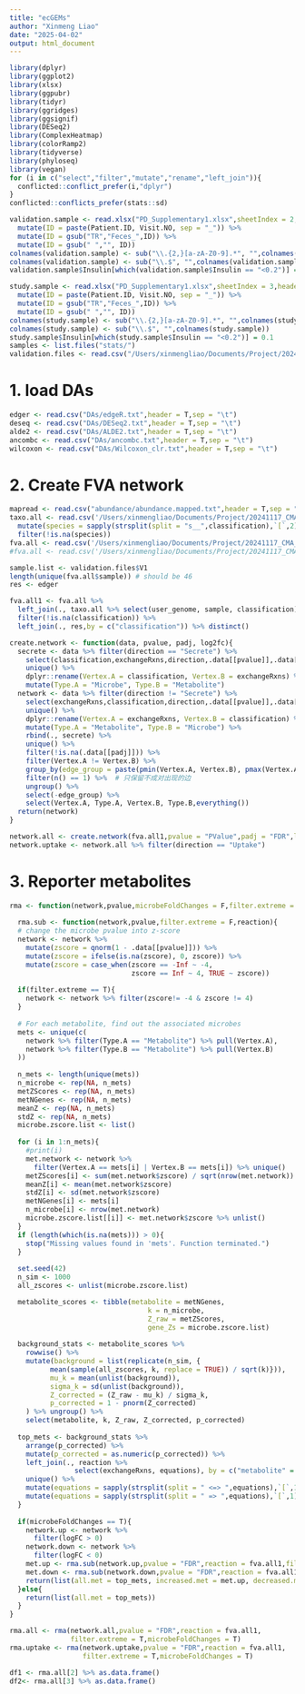 ```yaml
---
title: "ecGEMs"
author: "Xinmeng Liao"
date: "2025-04-02"
output: html_document
---
```


```r
library(dplyr)
library(ggplot2)
library(xlsx)
library(ggpubr)
library(tidyr)
library(ggridges)
library(ggsignif)
library(DESeq2)
library(ComplexHeatmap)
library(colorRamp2)
library(tidyverse)
library(phyloseq)
library(vegan)
for (i in c("select","filter","mutate","rename","left_join")){
  conflicted::conflict_prefer(i,"dplyr")
}
conflicted::conflicts_prefer(stats::sd)

validation.sample <- read.xlsx("PD_Supplementary1.xlsx",sheetIndex = 2,header = T) %>% 
  mutate(ID = paste(Patient.ID, Visit.NO, sep = "_")) %>% 
  mutate(ID = gsub("TR","Feces_",ID)) %>% 
  mutate(ID = gsub(" ","", ID))
colnames(validation.sample) <- sub("\\.{2,}[a-zA-Z0-9].*", "",colnames(validation.sample))
colnames(validation.sample) <- sub("\\.$", "",colnames(validation.sample))
validation.sample$Insulin[which(validation.sample$Insulin == "<0.2")] = 0.1

study.sample <- read.xlsx("PD_Supplementary1.xlsx",sheetIndex = 3,header = T) %>% 
  mutate(ID = paste(Patient.ID, Visit.NO, sep = "_")) %>% 
  mutate(ID = gsub("TR","Feces_",ID)) %>% 
  mutate(ID = gsub(" ","", ID))
colnames(study.sample) <- sub("\\.{2,}[a-zA-Z0-9].*", "",colnames(study.sample))
colnames(study.sample) <- sub("\\.$", "",colnames(study.sample))
study.sample$Insulin[which(study.sample$Insulin == "<0.2")] = 0.1
samples <- list.files("stats/")
validation.files <- read.csv("/Users/xinmengliao/Documents/Project/20241117_CMA_PD_ecGEMs/validation.sample.txt",header = F,sep = "\t")
```

# 1. load DAs
```r
edger <- read.csv("DAs/edgeR.txt",header = T,sep = "\t")
deseq <- read.csv("DAs/DESeq2.txt",header = T,sep = "\t")
alde2 <- read.csv("DAs/ALDE2.txt",header = T,sep = "\t")
ancombc <- read.csv("DAs/ancombc.txt",header = T,sep = "\t")
wilcoxon <- read.csv("DAs/Wilcoxon_clr.txt",header = T,sep = "\t")
```

# 2. Create FVA network
```r
mapread <- read.csv("abundance/abundance.mapped.txt",header = T,sep = "\t") 
taxo.all <- read.csv('/Users/xinmengliao/Documents/Project/20241117_CMA_PD_ecGEMs/validation.taxo.txt',header = T,sep = "\t") %>% 
  mutate(species = sapply(strsplit(split = "s__",classification),`[`,2)) %>%  
  filter(!is.na(species))
fva.all <- read.csv('/Users/xinmengliao/Documents/Project/20241117_CMA_PD_ecGEMs/validation.fva.nozero.txt',sep = "\t",header = T)
#fva.all <- read.csv('/Users/xinmengliao/Documents/Project/20241117_CMA_PD_ecGEMs/validation.fva.all.txt',sep = "\t",header = T)

sample.list <- validation.files$V1
length(unique(fva.all$sample)) # should be 46
res <- edger

fva.all1 <- fva.all %>% 
  left_join(., taxo.all %>% select(user_genome, sample, classification), by  = c("sample","bin" = "user_genome")) %>% 
  filter(!is.na(classification)) %>% 
  left_join(., res,by = c("classification")) %>% distinct()

create.network <- function(data, pvalue, padj, log2fc){
  secrete <- data %>% filter(direction == "Secrete") %>%
    select(classification,exchangeRxns,direction,.data[[pvalue]],.data[[padj]],.data[[log2fc]])  %>% 
    unique() %>% 
    dplyr::rename(Vertex.A = classification, Vertex.B = exchangeRxns) %>% 
    mutate(Type.A = "Microbe", Type.B = "Metabolite")
  network <- data %>% filter(direction != "Secrete") %>% 
    select(exchangeRxns,classification,direction,.data[[pvalue]],.data[[padj]],.data[[log2fc]]) %>% 
    unique() %>% 
    dplyr::rename(Vertex.A = exchangeRxns, Vertex.B = classification) %>% 
    mutate(Type.A = "Metabolite", Type.B = "Microbe") %>% 
    rbind(., secrete) %>% 
    unique() %>% 
    filter(!is.na(.data[[padj]])) %>% 
    filter(Vertex.A != Vertex.B) %>% 
    group_by(edge_group = paste(pmin(Vertex.A, Vertex.B), pmax(Vertex.A, Vertex.B))) %>%
    filter(n() == 1) %>%  # 只保留不成对出现的边
    ungroup() %>% 
    select(-edge_group) %>% 
    select(Vertex.A, Type.A, Vertex.B, Type.B,everything())
  return(network)
}

network.all <- create.network(fva.all1,pvalue = "PValue",padj = "FDR",log2fc = "logFC")
network.uptake <- network.all %>% filter(direction == "Uptake")
```

# 3. Reporter metabolites
```r
rma <- function(network,pvalue,microbeFoldChanges = F,filter.extreme = F,reaction){
  
  rma.sub <- function(network,pvalue,filter.extreme = F,reaction){
  # change the microbe pvalue into z-score
  network <- network %>% 
    mutate(zscore = qnorm(1 - .data[[pvalue]])) %>%  
    mutate(zscore = ifelse(is.na(zscore), 0, zscore)) %>% 
    mutate(zscore = case_when(zscore == -Inf ~ -4,
                              zscore == Inf ~ 4, TRUE ~ zscore)) 
  
  if(filter.extreme == T){
    network <- network %>% filter(zscore!= -4 & zscore != 4)
  }
    
  # For each metabolite, find out the associated microbes
  mets <- unique(c(
    network %>% filter(Type.A == "Metabolite") %>% pull(Vertex.A),
    network %>% filter(Type.B == "Metabolite") %>% pull(Vertex.B)
  ))
  
  n_mets <- length(unique(mets))
  n_microbe <- rep(NA, n_mets)
  metZScores <- rep(NA, n_mets)
  metNGenes <- rep(NA, n_mets)
  meanZ <- rep(NA, n_mets)
  stdZ <- rep(NA, n_mets)
  microbe.zscore.list <- list()
  
  for (i in 1:n_mets){
    #print(i)
    met.network <- network %>% 
      filter(Vertex.A == mets[i] | Vertex.B == mets[i]) %>% unique()
    metZScores[i] <- sum(met.network$zscore) / sqrt(nrow(met.network))
    meanZ[i] <- mean(met.network$zscore)
    stdZ[i] <- sd(met.network$zscore)
    metNGenes[i] <- mets[i]
    n_microbe[i] <- nrow(met.network)
    microbe.zscore.list[[i]] <- met.network$zscore %>% unlist()
  }
  if (length(which(is.na(mets))) > 0){
    stop("Missing values found in 'mets'. Function terminated.")
  }
  
  set.seed(42)
  n_sim <- 1000
  all_zscores <- unlist(microbe.zscore.list)

  metabolite_scores <- tibble(metabolite = metNGenes,
                                  k = n_microbe,
                                  Z_raw = metZScores,
                                  gene_Zs = microbe.zscore.list)
  
  background_stats <- metabolite_scores %>%
    rowwise() %>% 
    mutate(background = list(replicate(n_sim, {
          mean(sample(all_zscores, k, replace = TRUE)) / sqrt(k)})),
          mu_k = mean(unlist(background)),
          sigma_k = sd(unlist(background)),
          Z_corrected = (Z_raw - mu_k) / sigma_k,
          p_corrected = 1 - pnorm(Z_corrected)
    ) %>% ungroup() %>%
    select(metabolite, k, Z_raw, Z_corrected, p_corrected)
  
  top_mets <- background_stats %>%
    arrange(p_corrected) %>%
    mutate(p_corrected = as.numeric(p_corrected)) %>% 
    left_join(., reaction %>% 
                select(exchangeRxns, equations), by = c("metabolite" = "exchangeRxns")) %>% 
    unique() %>%
    mutate(equations = sapply(strsplit(split = " <=> ",equations),`[`,1)) %>% 
    mutate(equations = sapply(strsplit(split = " => ",equations),`[`,1))
  }
  
  if(microbeFoldChanges == T){
    network.up <- network %>% 
      filter(logFC > 0)
    network.down <- network %>% 
      filter(logFC < 0) 
    met.up <- rma.sub(network.up,pvalue = "FDR",reaction = fva.all1,filter.extreme = T)
    met.down <- rma.sub(network.down,pvalue = "FDR",reaction = fva.all1,filter.extreme = T)
    return(list(all.met = top_mets, increased.met = met.up, decreased.met = met.down))
  }else{
    return(list(all.met = top_mets))
  }
}

rma.all <- rma(network.all,pvalue = "FDR",reaction = fva.all1,
               filter.extreme = T,microbeFoldChanges = T)
rma.uptake <- rma(network.uptake,pvalue = "FDR",reaction = fva.all1,
                  filter.extreme = T,microbeFoldChanges = T)

df1 <- rma.all[2] %>% as.data.frame()
df2<- rma.all[3] %>% as.data.frame()

```

